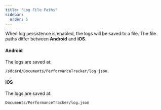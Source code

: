 ```yaml
---
title: "Log File Paths"
sidebar:
  order: 5
---
```


When log persistence is enabled, the logs will be saved to a file. The file paths differ between **Android** and **iOS**.

#### Android

The logs are saved at:

`/sdcard/Documents/PerformanceTracker/log.json`

#### iOS

The logs are saved at:

`Documents/PerformanceTracker/log.json`